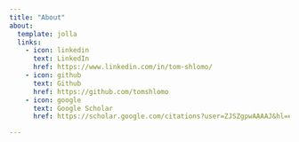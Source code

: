 ```yaml
---
title: "About"
about:
  template: jolla
  links:
    - icon: linkedin
      text: LinkedIn
      href: https://www.linkedin.com/in/tom-shlomo/
    - icon: github
      text: Github
      href: https://github.com/tomshlomo
    - icon: google
      text: Google Scholar
      href: https://scholar.google.com/citations?user=ZJSZgpwAAAAJ&hl=en

---
```

